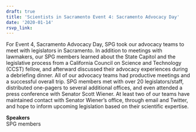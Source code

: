 ```yaml
---
draft: true 
title: 'Scientists in Sacramento Event 4: Sacramento Advocacy Day'
date: '2020-01-14'
rsvp_link: 
---
```


For Event 4, Sacramento Advocacy Day, SPG took our advocacy teams to meet with legislators in Sacramento. In addition to meetings with lawmakers, our SPG members learned about the State Capitol and the legislative process from a California Council on Science and Technology (CCST) fellow, and afterward discussed their advocacy experiences during a debriefing dinner. All of our advocacy teams had productive meetings and a successful overall trip. SPG members met with over 20 legislators/staff, distributed one-pagers to several additional offices, and even attended a press conference with Senator Scott Wiener. At least two of our teams have maintained contact with Senator Wiener’s office, through email and Twitter, and hope to inform upcoming legislation based on their scientific expertise.

<b>Speakers</b>  
SPG members




